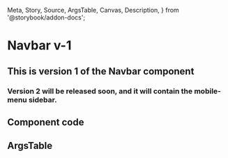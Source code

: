   Meta,
  Story,
  Source,
  ArgsTable,
  Canvas,
  Description,
} from '@storybook/addon-docs';

# Navbar v-1

## This is version 1 of the Navbar component

### Version 2 will be released soon, and it will contain the mobile-menu sidebar.



## Component code

<Canvas columns={2} withSource="open" withToolbar>
  <Story
     id="components-navbar--default"
   >
   </Story>
</Canvas>


## ArgsTable

<ArgsTable story="." />
